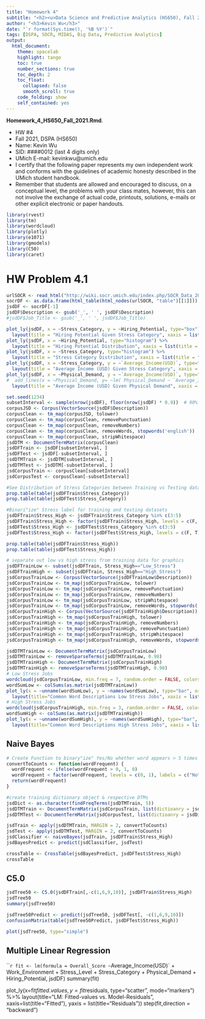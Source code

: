 ```yaml
---
title: "Homework 4"
subtitle: "<h2><u>Data Science and Predictive Analytics (HS650), Fall 2021</u></h2>"
author: "<h3>Kevin Wu</h3>"
date: "`r format(Sys.time(), '%B %Y')`"
tags: [DSPA, SOCR, MIDAS, Big Data, Predictive Analytics] 
output:
  html_document:
    theme: spacelab
    highlight: tango
    toc: true
    number_sections: true
    toc_depth: 2
    toc_float:
      collapsed: false
      smooth_scroll: true
    code_folding: show
    self_contained: yes
---
```

**Homework_4_HS650_Fall_2021.Rmd**.

 * HW #4
 * Fall 2021, DSPA (HS650)
 * Name: Kevin Wu
 * SID: ####0012 (last 4 digits only)
 * UMich E-mail: kevinkwu@umich.edu
 * I certify that the following paper represents my own independent work and conforms with the guidelines of academic honesty described in the UMich student handbook.
 * Remember that students are allowed and encouraged to discuss, on a conceptual level, the problems with your class mates, however, this can not involve the exchange of actual code, printouts, solutions, e-mails or other explicit electronic or paper handouts.

```r
library(rvest)
library(tm)
library(wordcloud)
library(plotly)
library(e1071)
library(gmodels)
library(C50)
library(caret)
```

# HW Problem 4.1 
```r
urlSOCR <- read_html("http://wiki.socr.umich.edu/index.php/SOCR_Data_2011_US_JobsRanking#2011_Ranking_of_the_200_most_common_Jobs_in_the_US")
socrDF <- as.data.frame(html_table(html_nodes(urlSOCR, "table")[[1]]))
jsdDF <- socrDF[-1]
jsdDF$Description <- gsub('_', ' ', jsdDF$Description)
#jsdDF$Job_Title <- gsub('_', ' ', jsdDF$Job_Title)

plot_ly(jsdDF, x = ~Stress_Category, y = ~Hiring_Potential, type="box") %>%
  layout(title = "Hiring Potential Given Stress Category", xaxis = list(title = "Stress Category"), yaxis = list(title = "Hiring Potential"))
plot_ly(jsdDF, x = ~Hiring_Potential, type="histogram") %>%
  layout(title = "Hiring Potential Distribution", xaxis = list(title = "Hiring Potential"), bargap=0.1)
plot_ly(jsdDF, x = ~Stress_Category, type="histogram") %>%
  layout(title = "Stress Category Distribution", xaxis = list(title = "Stress Category"), bargap=0.1)
plot_ly(jsdDF, x = ~Stress_Category, y = ~`Average_Income(USD)`, type="box") %>%
  layout(title = "Average Income (USD) Given Stress Category", xaxis = list(title = "Stress Category"), yaxis = list(title = "Average Income (USD)"))
plot_ly(jsdDF, x = ~Physical_Demand, y = ~`Average_Income(USD)`, type="scatter") %>%
#  add_lines(x = ~Physical_Demand, y= ~lm( Physical_Demand ~ `Average_Income(USD)`)) %>%
  layout(title = "Average Income (USD) Given Physical Demand", xaxis = list(title = "Physical Demand"), yaxis = list(title = "Average Income (USD)"))

set.seed(1234)
subsetInterval <- sample(nrow(jsdDF), floor(nrow(jsdDF) * 0.9))  # 90% training + 10% testing
corpusJSD <- Corpus(VectorSource(jsdDF$Description))
corpusClean <- tm_map(corpusJSD, tolower)
corpusClean <- tm_map(corpusClean, removePunctuation)
corpusClean <- tm_map(corpusClean, removeNumbers)
corpusClean <- tm_map(corpusClean, removeWords, stopwords('english'))
corpusClean <- tm_map(corpusClean, stripWhitespace)
jsdDTM <- DocumentTermMatrix(corpusClean)
jsdDFTrain <- jsdDF[subsetInterval, ]
jsdDFTest <- jsdDF[-subsetInterval, ]
jsdDTMTrain <- jsdDTM[subsetInterval, ] 
jsdDTMTest <- jsdDTM[-subsetInterval, ] 
jsdCorpusTrain <- corpusClean[subsetInterval]
jsdCorpusTest <- corpusClean[-subsetInterval]

#See Distribution of Stress Categories between Training vs Testing datasets
prop.table(table(jsdDFTrain$Stress_Category))
prop.table(table(jsdDFTest$Stress_Category))

#Binari"ize" Stress label for training and testing datasets
jsdDFTrain$Stress_High <- jsdDFTrain$Stress_Category %in% c(3:5)
jsdDFTrain$Stress_High <- factor(jsdDFTrain$Stress_High, levels = c(F, T), labels = c("Low_Stress", "High_Stress"))
jsdDFTest$Stress_High <- jsdDFTest$Stress_Category %in% c(3:5)
jsdDFTest$Stress_High <- factor(jsdDFTest$Stress_High, levels = c(F, T), labels = c("Low_Stress", "High_Stress"))

prop.table(table(jsdDFTrain$Stress_High))
prop.table(table(jsdDFTest$Stress_High))

# separate out low vs high stress from training data for graphics
jsdDFTrainLow <- subset(jsdDFTrain, Stress_High=="Low_Stress")
jsdDFTrainHigh <- subset(jsdDFTrain, Stress_High=="High_Stress")
jsdCorpusTrainLow <- Corpus(VectorSource(jsdDFTrainLow$Description))
jsdCorpusTrainLow <- tm_map(jsdCorpusTrainLow, tolower)
jsdCorpusTrainLow <- tm_map(jsdCorpusTrainLow, removePunctuation)
jsdCorpusTrainLow <- tm_map(jsdCorpusTrainLow, removeNumbers)
jsdCorpusTrainLow <- tm_map(jsdCorpusTrainLow, stripWhitespace)
jsdCorpusTrainLow <- tm_map(jsdCorpusTrainLow, removeWords, stopwords('english'))
jsdCorpusTrainHigh <- Corpus(VectorSource(jsdDFTrainHigh$Description))
jsdCorpusTrainHigh <- tm_map(jsdCorpusTrainHigh, tolower)
jsdCorpusTrainHigh <- tm_map(jsdCorpusTrainHigh, removeNumbers)
jsdCorpusTrainHigh <- tm_map(jsdCorpusTrainHigh, removePunctuation)
jsdCorpusTrainHigh <- tm_map(jsdCorpusTrainHigh, stripWhitespace)
jsdCorpusTrainHigh <- tm_map(jsdCorpusTrainHigh, removeWords, stopwords('english'))

jsdDTMTrainLow <- DocumentTermMatrix(jsdCorpusTrainLow)
jsdDTMTrainLow <- removeSparseTerms(jsdDTMTrainLow, 0.98)
jsdDTMTrainHigh <- DocumentTermMatrix(jsdCorpusTrainHigh)
jsdDTMTrainHigh <- removeSparseTerms(jsdDTMTrainHigh, 0.98)
# Low Stress Jobs
wordcloud(jsdCorpusTrainLow, min.freq = 7, random.order = FALSE, colors = brewer.pal(4, "Dark2"))
wordSumLow <- colSums(as.matrix(jsdDTMTrainLow))
plot_ly(x = ~unname(wordSumLow), y = ~names(wordSumLow), type="bar", orientation="h") %>%
  layout(title="Common Word Descriptions Low Stress Jobs", xaxis = list(title = "Words"), yaxis = list(title = "Counts"), bargap="0.1")
# High Stress Jobs
wordcloud(jsdCorpusTrainHigh, min.freq = 3, random.order = FALSE, colors = brewer.pal(4, "Dark2"))
wordSumHigh <- colSums(as.matrix(jsdDTMTrainHigh))
plot_ly(x = ~unname(wordSumHigh), y = ~names(wordSumHigh), type="bar", orientation="h") %>%
  layout(title="Common Word Descriptions High Stress Jobs", xaxis = list(title = "Words"), yaxis = list(title = "Counts"), bargap="0.1")
```

## Naive Bayes
```r
# Create Function to binary"ize" Yes/No whether word appears > 5 times in the DTM and Apply
convertToCounts <- function(wordFrequent) {
  wordFrequent <- ifelse(wordFrequent > 0, 1, 0)
  wordFrequent < factor(wordFrequent, levels = c(0, 1), labels = c("No", "Yes"))
  return(wordFrequent)
}

#create training dictionary object & respective DTMs
jsdDict <- as.character(findFreqTerms(jsdDTMTrain, 5))
jsdDTMTrain <- DocumentTermMatrix(jsdCorpusTrain, list(dictioanry = jsdDict))
jsdDTMTest <- DocumentTermMatrix(jsdCorpusTest, list(dictioanry = jsdDict))

jsdTrain <- apply(jsdDTMTrain, MARGIN = 2, convertToCounts)
jsdTest <- apply(jsdDTMTest, MARGIN = 2, convertToCounts)
jsdClassifier <- naiveBayes(jsdTrain, jsdDFTrain$Stress_High)
jsdBayesPredict <- predict(jsdClassifier, jsdTest)

crossTable <- CrossTable(jsdBayesPredict, jsdDFTest$Stress_High)
crossTable
```

## C5.0
```r
jsdTree50 <- C5.0(jsdDFTrain[,-c(1,6,9,10)], jsdDFTrain$Stress_High)
jsdTree50
summary(jsdTree50)

jsdTree50Predict <- predict(jsdTree50, jsdDFTest[, -c(1,6,9,10)])
confusionMatrix(table(jsdTree50Predict, jsdDFTest$Stress_High))

plot(jsdTree50, type="simple")
```

## Multiple Linear Regression
```r

fit <- lm(formula = Overall_Score ~ `Average_Income(USD)` + Work_Environment + Stress_Level + Stress_Category + Physical_Demand + Hiring_Potential, jsdDF)
summary(fit)

plot_ly(x=fit$fitted.values, y=fit$residuals, type="scatter", mode="markers") %>%
  layout(title="LM: Fitted-values vs. Model-Residuals",
         xaxis=list(title="Fitted"), 
         yaxis = list(title="Residuals"))
step(fit,direction = "backward")